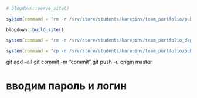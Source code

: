 
```r
# blogdown::serve_site()

system(command = "rm -r /srv/store/students/karepinv/team_portfolio/public/*")

blogdown::build_site()

system(command = "rm -r /srv/store/students/karepinv/team_portfolio_deploy/Viktor13.github.io/*")

system(command = "cp -r /srv/store/students/karepinv/team_portfolio/public/. /srv/store/students/karepinv/team_portfolio_deploy/Viktor13.github.io/")
```

git add --all
git commit -m "commit"
git push -u origin master

# вводим пароль и логин